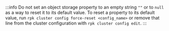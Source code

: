 :::info
Do not set an object storage property to an empty string `""` or to `null` as a way to reset it to its default value. To reset a property to its default value, run `rpk cluster config force-reset <config_name>` or remove that line from the cluster configuration with `rpk cluster config edit`.
:::